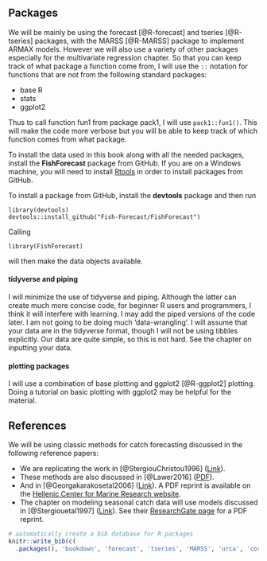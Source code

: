 ## Packages

We will be mainly be using the forecast [@R-forecast] and tseries [@R-tseries] packages, with the MARSS [@R-MARSS] package to implement ARMAX models.  However we will also use a variety of other packages especially for the multivariate regression chapter.  So that you can keep track of what package a function come from, I will use the `::` notation for functions that are *not* from the following standard packages:

* base R
* stats
* ggplot2

Thus to call function fun1 from package pack1, I will use `pack1::fun1()`.  This will make the code more verbose but you will be able to keep track of which function comes from what package.

To install the data used in this book along with all the needed packages, install the **FishForecast** package from GitHub. If you are on a Windows machine, you will need to install [Rtools](https://cran.rstudio.com/bin/windows/Rtools/) in order to install packages from GitHub.

To install a package from GitHub, install the **devtools** package and then run

```
library(devtools)
devtools::install_github("Fish-Forecast/FishForecast")
```

Calling 
```
library(FishForecast)
```
will then make the data objects available.


#### tidyverse and piping {-}

I will minimize the use of tidyverse and piping.  Although the latter can create much more concise code, for beginner R users and programmers, I think it will interfere with learning.  I may add the piped versions of the code later.  I am not going to be doing much 'data-wrangling'.  I will assume that your data are in the tidyverse format, though I will not be using tibbles explicitly.  Our data are quite simple, so this is not hard.  See the chapter on inputting your data. 

#### plotting packages {-}

I will use a combination of base plotting and ggplot2 [@R-ggplot2] plotting.  Doing a tutorial on basic plotting with ggplot2 may be helpful for the material.

## References

We will be using classic methods for catch forecasting discussed in the following reference papers:

* We are replicating the work in [@StergiouChristou1996]  ([Link](https://doi.org/10.1016/0165-7836(95)00389-4)). 
* These methods are also discussed in [@Lawer2016] ([PDF](http://dx.doi.org/10.4236/nr.2016.74018)).
* And in [@Georgakarakosetal2006] ([Link](https://doi.org/10.1016/j.fishres.2005.12.003)).  A PDF reprint is available on the [Hellenic Center for Marine Research website](http://arch.her.hcmr.gr/publ.htm).
* The chapter on modeling seasonal catch data will use models discussed in [@Stergiouetal1997] ([Link](https://doi.org/10.1016/S0165-7836(96)00482-1)). See their [ResearchGate page](https://www.researchgate.net/publication/222888388_Modelling_and_forecasting_monthly_fisheries_catches_Comparison_of_regression_univariate_and_multivariate_time_series_methods) for a PDF reprint.



```r
# automatically create a bib database for R packages
knitr::write_bib(c(
  .packages(), 'bookdown', 'forecast', 'tseries', 'MARSS', 'urca', 'corrplot', 'olsrr', 'caret', 'car'), 'packages.bib')
```